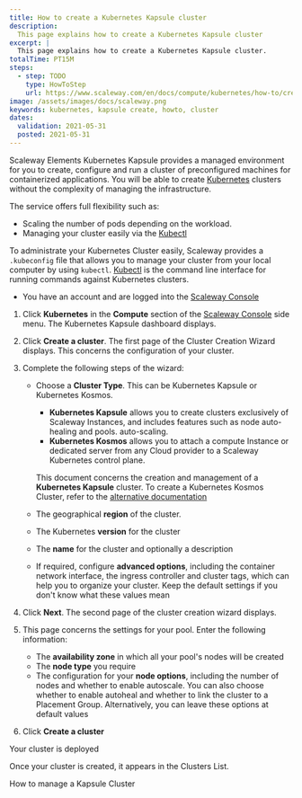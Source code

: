 ```yaml
---
title: How to create a Kubernetes Kapsule cluster
description:
  This page explains how to create a Kubernetes Kapsule cluster
excerpt: |
  This page explains how to create a Kubernetes Kapsule cluster.
totalTime: PT15M
steps:
  - step: TODO
    type: HowToStep
    url: https://www.scaleway.com/en/docs/compute/kubernetes/how-to/create-cluster/
image: /assets/images/docs/scaleway.png
keywords: kubernetes, kapsule create, howto, cluster
dates:
  validation: 2021-05-31
  posted: 2021-05-31
---
```



Scaleway Elements Kubernetes Kapsule provides a managed environment for you to create, configure and run a cluster of preconfigured machines for containerized applications. You will be able to create [Kubernetes](https://kubernetes.io) clusters without the complexity of managing the infrastructure.

The service offers full flexibility such as:
  * Scaling the number of pods depending on the workload.
  * Managing your cluster easily via the [Kubectl](https://kubernetes.io/docs/reference/kubectl/overview/)

To administrate your Kubernetes Cluster easily, Scaleway provides a `.kubeconfig` file that allows you to manage your cluster from your local computer by using `kubectl`. [Kubectl](https://kubernetes.io/docs/reference/kubectl/overview/) is the command line interface for running commands against Kubernetes clusters.

<Message type="requirement">

- You have an account and are logged into the [Scaleway Console](https://console.scaleway.com) 

</Message>

1. Click **Kubernetes** in the **Compute** section of the [Scaleway Console](https://console.scaleway.com) side menu. The Kubernetes Kapsule dashboard displays.

2. Click **Create a cluster**. The first page of the Cluster Creation Wizard displays. This concerns the configuration of your cluster.

3. Complete the following steps of the wizard:

    <Lightbox src="/assets/scaleway-choose-cluster-type.png" alt="" />    
    
    * Choose a **Cluster Type**. This can be Kubernetes Kapsule or Kubernetes Kosmos.

      * **Kubernetes Kapsule** allows you to create clusters exclusively of Scaleway Instances, and includes features such as node auto-healing and pools. auto-scaling.
      * **Kubernetes Kosmos** allows you to attach a compute Instance or dedicated server from any Cloud provider to a Scaleway Kubernetes control plane.

      This document concerns the creation and management of a **Kubernetes Kapsule** cluster. To create a Kubernetes Kosmos Cluster, refer to the [alternative documentation](/compute/kubernetes/how-to/create-kosmos-cluster)

    * The geographical **region** of the cluster.
    * The Kubernetes **version** for the cluster
    * The **name** for the cluster and optionally a description
    * If required, configure **advanced options**, including the container network interface, the ingress controller and cluster tags, which can help you to organize your cluster. Keep the default settings if you don't know what these values mean

4. Click **Next**. The second page of the cluster creation wizard displays. 

5. This page concerns the settings for your pool. Enter the following information:
    * The **availability zone** in which all your pool's nodes will be created
    * The **node type** you require
    * The configuration for your **node options**, including the number of nodes and whether to enable autoscale. You can also choose whether to enable autoheal and whether to link the cluster to a Placement Group. Alternatively, you can leave these options at default values

5. Click **Create a cluster**

Your cluster is deployed
<Lightbox src="assets/scaleway-kapsule_creation.png" alt="" />

Once your cluster is created, it appears in the Clusters List.
<Lightbox src="assets/scaleway-kapsule_cluster_list.png" alt="" />

<Navigation title="See Also">
  <NextButton to="/compute/kubernetes/how-to/edit-cluster/">How to manage a Kapsule Cluster</NextButton>
</Navigation>
